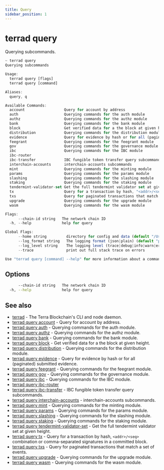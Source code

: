 ```yaml
---
title: Query
sidebar_position: 1
---
```


# terrad query

Querying subcommands.

```js Terminal
~ terrad query
Querying subcommands

Usage:
  terrad query [flags]
  terrad query [command]

Aliases:
  query, q

Available Commands:
  account                  Query for account by address
  auth                     Querying commands for the auth module
  authz                    Querying commands for the authz module
  bank                     Querying commands for the bank module
  block                    Get verified data for a the block at given height
  distribution             Querying commands for the distribution module
  evidence                 Query for evidence by hash or for all (paginated) submitted evidence
  feegrant                 Querying commands for the feegrant module
  gov                      Querying commands for the governance module
  ibc                      Querying commands for the IBC module
  ibc-router
  ibc-transfer             IBC fungible token transfer query subcommands
  interchain-accounts      interchain-accounts subcommands
  mint                     Querying commands for the minting module
  params                   Querying commands for the params module
  slashing                 Querying commands for the slashing module
  staking                  Querying commands for the staking module
  tendermint-validator-set Get the full tendermint validator set at given height
  tx                       Query for a transaction by hash, "<addr>/<seq>" combination or comma-separated signatures in a committed block
  txs                      Query for paginated transactions that match a set of events
  upgrade                  Querying commands for the upgrade module
  wasm                     Querying commands for the wasm module

Flags:
      --chain-id string   The network chain ID
  -h, --help              help for query

Global Flags:
      --home string         directory for config and data (default "/Users/evan/.terra")
      --log_format string   The logging format (json|plain) (default "plain")
      --log_level string    The logging level (trace|debug|info|warn|error|fatal|panic) (default "info")
      --trace               print out full stack trace on errors

Use "terrad query [command] --help" for more information about a command.
```

## Options

```sh Terrad
      --chain-id string   The network chain ID
  -h, --help              help for query
```

## See also

* [terrad](../terrad.mdx)	 - The Terra Blockchain's CLI and node daemon. 
* [terrad query account](./terrad_query_account.mdx)	 - Query for account by address.
* [terrad query auth](auth/terrad_query_auth.mdx)	 - Querying commands for the auth module.
* [terrad query authz](authz/terrad_query_authz.mdx)	 - Querying commands for the authz module.
* [terrad query bank](bank/terrad_query_bank.mdx)	 - Querying commands for the bank module.
* [terrad query block](./terrad_query_block.mdx)	 - Get verified data for a the block at given height.
* [terrad query distribution](distribution/terrad_query_distribution.mdx)	 - Querying commands for the distribution module.
* [terrad query evidence](./terrad_query_evidence.mdx)	 - Query for evidence by hash or for all (paginated) submitted evidence.
* [terrad query feegrant](feegrant/terrad_query_feegrant.mdx)	 - Querying commands for the feegrant module.
* [terrad query gov](gov/terrad_query_gov.mdx)	 - Querying commands for the governance module.
* [terrad query ibc](ibc/terrad_query_ibc.mdx)	 - Querying commands for the IBC module.
* [terrad query ibc-router](IBC-router/terrad_query_ibc-router.mdx)
* [terrad query ibc-transfer](ibc-transfer/terrad_query_ibc-transfer.mdx)	 - IBC fungible token transfer query subcommands.
* [terrad query interchain-accounts](interchain-accounts/terrad_query_interchain-accounts.mdx)	 - interchain-accounts subcommands.
* [terrad query mint](mint/terrad_query_mint.mdx)	 - Querying commands for the minting module.
* [terrad query params](./terrad_query_params.mdx)	 - Querying commands for the params module.
* [terrad query slashing](./terrad_query_slashing.mdx)	 - Querying commands for the slashing module.
* [terrad query staking](./terrad_query_staking.mdx)	 - Querying commands for the staking module.
* [terrad query tendermint-validator-set](./terrad_query_tendermint-validator-set.mdx)	 - Get the full tendermint validator set at given height.
* [terrad query tx](./terrad_query_tx.mdx)	 - Query for a transaction by hash, `<addr>/<seq>` combination or comma-separated signatures in a committed block.
* [terrad query txs](./terrad_query_txs.mdx)	 - Query for paginated transactions that match a set of events.
* [terrad query upgrade](./terrad_query_upgrade.mdx)	 - Querying commands for the upgrade module.
* [terrad query wasm](./terrad_query_wasm.mdx)	 - Querying commands for the wasm module.


